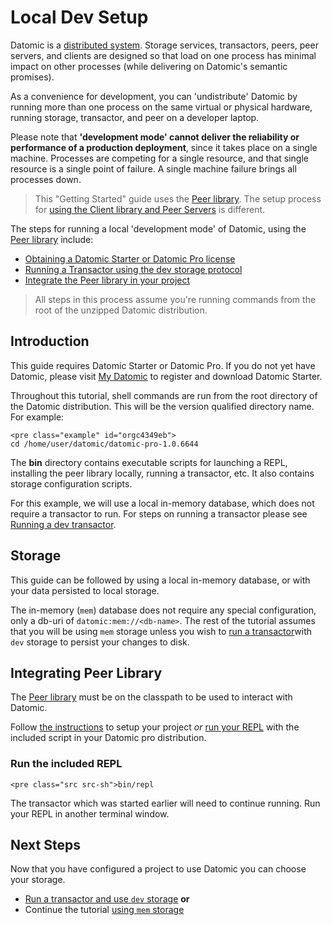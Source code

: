 Local Dev Setup
===============

Datomic is a [distributed system](../operation/deployment.html). Storage services, transactors, peers, peer servers, and clients are designed so that load on one process has minimal impact on other processes (while delivering on Datomic's semantic promises).

As a convenience for development, you can 'undistribute' Datomic by running more than one process on the same virtual or physical hardware, running storage, transactor, and peer on a developer laptop.

Please note that **'development mode' cannot deliver the reliability or performance of a production deployment**, since it takes place on a single machine. Processes are competing for a single resource, and that single resource is a single point of failure. A single machine failure brings all processes down.

> This "Getting Started" guide uses the [Peer library](../peer/peer-introduction.html). The setup process for [using the Client library and Peer Servers](../client/client-getting-started.html) is different.

The steps for running a local 'development mode' of Datomic, using the [Peer library](../peer/peer-introduction.html) include:

- [Obtaining a Datomic Starter or Datomic Pro license](https://www.datomic.com/get-datomic.html)
- [Running a Transactor using the dev storage protocol](#run-dev-transactor)
- [Integrate the Peer library in your project](../peer/integrating-peer-lib.html)

> All steps in this process assume you're running commands from the root of the unzipped Datomic distribution.

Introduction
------------

This guide requires Datomic Starter or Datomic Pro. If you do not yet have Datomic, please visit [My Datomic](https://my.datomic.com/login) to register and download Datomic Starter.

Throughout this tutorial, shell commands are run from the root directory of the Datomic distribution. This will be the version qualified directory name. For example:

```
<pre class="example" id="orgc4349eb">
cd /home/user/datomic/datomic-pro-1.0.6644
```

The **bin** directory contains executable scripts for launching a REPL, installing the peer library locally, running a transactor, etc. It also contains storage configuration scripts.

For this example, we will use a local in-memory database, which does not require a transactor to run. For steps on running a transactor please see [Running a dev transactor](../getting-started/dev-setup.html#run-dev-transactor).





Storage
-------

This guide can be followed by using a local in-memory database, or with your data persisted to local storage.

The in-memory (`mem`) database does not require any special configuration, only a db-uri of `datomic:mem://<db-name>`. The rest of the tutorial assumes that you will be using `mem` storage unless you wish to [run a transactor](transactor.html)with `dev` storage to persist your changes to disk.





Integrating Peer Library
------------------------

The [Peer library](../clojure/index.html) must be on the classpath to be used to interact with Datomic.

Follow [the instructions](../peer/integrating-peer-lib.html) to setup your project *or* [run your REPL](#repl) with the included script in your Datomic pro distribution.



### Run the included REPL

```
<pre class="src src-sh">bin/repl
```



The transactor which was started earlier will need to continue running. Run your REPL in another terminal window.







Next Steps
----------

Now that you have configured a project to use Datomic you can choose your storage.

- [Run a transactor and use `dev` storage](transactor.html) **or**
- Continue the tutorial [using `mem` storage](connect-to-a-database.html)